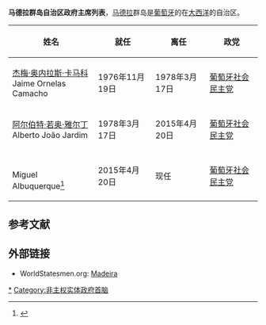 {{Refimprove|time=2021-01-15T06:56:06+00:00}}
'''马德拉群岛自治区政府主席列表'''，[[马德拉|马德拉]]群岛是[[葡萄牙|葡萄牙]]的在[[大西洋|大西洋]]的自治区。

{|class="wikitable"
!姓名
!就任
!离任
!政党
|-
|[[杰梅·奥内拉斯·卡马科|杰梅·奥内拉斯·卡马科]]<br>Jaime Ornelas Camacho
|1976年11月19日
|1978年3月17日
|[[葡萄牙社会民主党|葡萄牙社会民主党]]
|-
|[[阿尔伯特·若奥·雅尔丁|阿尔伯特·若奥·雅尔丁]]<br>Alberto João Jardim
|1978年3月17日
|2015年4月20日
|[[葡萄牙社会民主党|葡萄牙社会民主党]]
|-
|{{le|米格爾·阿爾伯克基|Miguel Albuquerque}}<br>Miguel Albuquerque<ref name="Political_system">{{cite web | url = http://www.visitmadeira.pt/en-gb/madeira/madeira | title = MADEIRA - Political system | author =  | quote =  | format =  | language = en | publisher = visitmadeira.pt | date =  | accessdate = 2016-03-18 | archive-date = 2021-05-07 | archive-url = https://web.archive.org/web/20210507002440/http://www.visitmadeira.pt/en-gb/madeira/madeira | dead-url = no }}</ref>
|2015年4月20日
|现任
|[[葡萄牙社会民主党|葡萄牙社会民主党]]
|}

== 参考文献 ==
{{reflist|2}}

==外部链接==
* WorldStatesmen.org: [http://www.worldstatesmen.org/Madeira.html Madeira] {{Wayback|url=http://www.worldstatesmen.org/Madeira.html |date=20140625113124 }} {{en}}

{{非洲政府首腦}}
{{DEFAULTSORT:Madeira}}

[[Category:马德拉人|*]]
[[Category:非主权实体政府首脑|Category:非主权实体政府首脑]]
